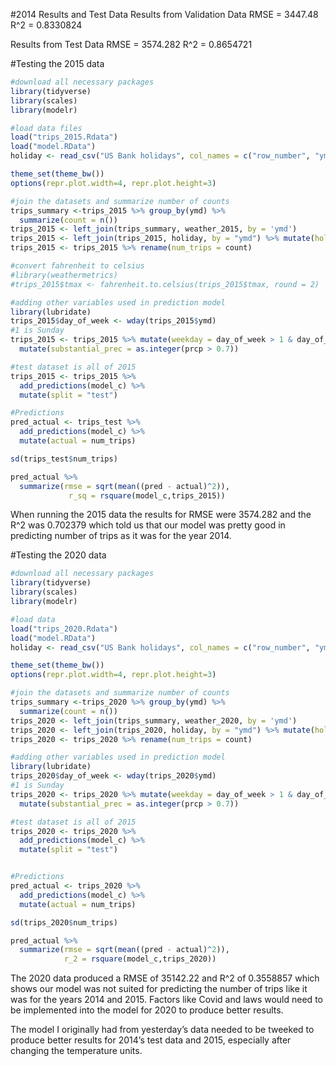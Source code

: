 #2014 Results and Test Data
Results from Validation Data
RMSE = 3447.48	
R^2 = 0.8330824	

Results from Test Data
RMSE = 3574.282	
R^2 = 0.8654721		

#Testing the 2015 data
```{r}
#download all necessary packages
library(tidyverse)
library(scales)
library(modelr)

#load data files
load("trips_2015.Rdata")
load("model.RData")
holiday <- read_csv("US Bank holidays", col_names = c("row_number", "ymd", "title"))

theme_set(theme_bw())
options(repr.plot.width=4, repr.plot.height=3)

#join the datasets and summarize number of counts
trips_summary <-trips_2015 %>% group_by(ymd) %>%
  summarize(count = n())
trips_2015 <- left_join(trips_summary, weather_2015, by = 'ymd')
trips_2015 <- left_join(trips_2015, holiday, by = "ymd") %>% mutate(holiday = !is.na(title)) %>% mutate(holiday = as.integer(holiday))
trips_2015 <- trips_2015 %>% rename(num_trips = count)

#convert fahrenheit to celsius
#library(weathermetrics)
#trips_2015$tmax <- fahrenheit.to.celsius(trips_2015$tmax, round = 2)

#adding other variables used in prediction model
library(lubridate)
trips_2015$day_of_week <- wday(trips_2015$ymd)
#1 is Sunday
trips_2015 <- trips_2015 %>% mutate(weekday = day_of_week > 1 & day_of_week < 7) %>%
  mutate(substantial_prec = as.integer(prcp > 0.7))

#test dataset is all of 2015
trips_2015 <- trips_2015 %>%
  add_predictions(model_c) %>%
  mutate(split = "test")

#Predictions
pred_actual <- trips_test %>%
  add_predictions(model_c) %>%
  mutate(actual = num_trips)

sd(trips_test$num_trips)

pred_actual %>%
  summarize(rmse = sqrt(mean((pred - actual)^2)),
             r_sq = rsquare(model_c,trips_2015))
```

When running the 2015 data the results for RMSE were 3574.282 and the R^2 was 0.702379 which told us that our model was pretty good in predicting number of trips as it was for the year 2014. 

#Testing the 2020 data
```{r}
#download all necessary packages
library(tidyverse)
library(scales)
library(modelr)

#load data
load("trips_2020.Rdata")
load("model.RData")
holiday <- read_csv("US Bank holidays", col_names = c("row_number", "ymd", "title"))

theme_set(theme_bw())
options(repr.plot.width=4, repr.plot.height=3)

#join the datasets and summarize number of counts
trips_summary <-trips_2020 %>% group_by(ymd) %>%
  summarize(count = n())
trips_2020 <- left_join(trips_summary, weather_2020, by = 'ymd')
trips_2020 <- left_join(trips_2020, holiday, by = "ymd") %>% mutate(holiday = !is.na(title)) %>% mutate(holiday = as.integer(holiday))
trips_2020 <- trips_2020 %>% rename(num_trips = count)

#adding other variables used in prediction model
library(lubridate)
trips_2020$day_of_week <- wday(trips_2020$ymd)
#1 is Sunday
trips_2020 <- trips_2020 %>% mutate(weekday = day_of_week > 1 & day_of_week < 7) %>%
  mutate(substantial_prec = as.integer(prcp > 0.7))

#test dataset is all of 2015
trips_2020 <- trips_2020 %>%
  add_predictions(model_c) %>%
  mutate(split = "test")


#Predictions
pred_actual <- trips_2020 %>%
  add_predictions(model_c) %>%
  mutate(actual = num_trips)

sd(trips_2020$num_trips)

pred_actual %>%
  summarize(rmse = sqrt(mean((pred - actual)^2)),
            r_2 = rsquare(model_c,trips_2020))
```

The 2020 data produced a RMSE of 35142.22 and R^2 of 0.3558857 which shows our model was not suited for predicting the number of trips like it was for the years 2014 and 2015. Factors like Covid and laws would need to be implemented into the model for 2020 to produce better results. 

The model I originally had from yesterday's data needed to be tweeked to produce better results for 2014's test data and 2015, especially after changing the temperature units.